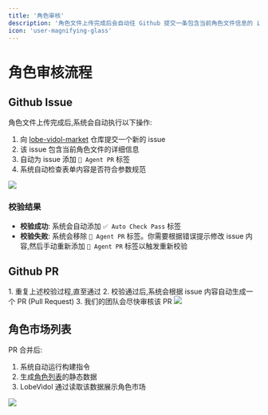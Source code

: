```yaml
---
title: '角色审核'
description: '角色文件上传完成后会自动往 Github 提交一条包含当前角色文件信息的 issue'
icon: 'user-magnifying-glass'
---
```


# 角色审核流程

## Github Issue

角色文件上传完成后,系统会自动执行以下操作:

1. 向 [lobe-vidol-market](https://github.com/lobehub/lobe-vidol-market) 仓库提交一个新的 issue
2. 该 issue 包含当前角色文件的详细信息
3. 自动为 issue 添加 `🤖 Agent PR` 标签
4. 系统自动检查表单内容是否符合参数规范

<Frame>
  <img src="https://oss.vidol.chat/assets/2661b4180f54479814db9869e7002b4d.webp" />
</Frame>

### 校验结果

- **校验成功**: 系统会自动添加 `✅ Auto Check Pass` 标签
- **校验失败**: 系统会移除 `🤖 Agent PR` 标签。你需要根据错误提示修改 issue 内容,然后手动重新添加 `🤖 Agent PR` 标签以触发重新校验

## Github PR

<Steps>
  1. 重复上述校验过程,直至通过
  2. 校验通过后,系统会根据 issue 内容自动生成一个 PR (Pull Request)
  3. 我们的团队会尽快审核该 PR
</Steps>

<Frame>
  <img src="https://oss.vidol.chat/assets/4888f12427cda62f41be145338d012f9.webp" />
</Frame>

## 角色市场列表

PR 合并后:

1. 系统自动运行构建指令
2. 生成[角色列表](https://vidol-market.lobehub.com/agents/index.json)的静态数据
3. LobeVidol 通过读取该数据展示角色市场

<Frame>
  <img src="https://oss.vidol.chat/assets/3847e36f58813089edd3fc48a6443554.webp" />
</Frame>
